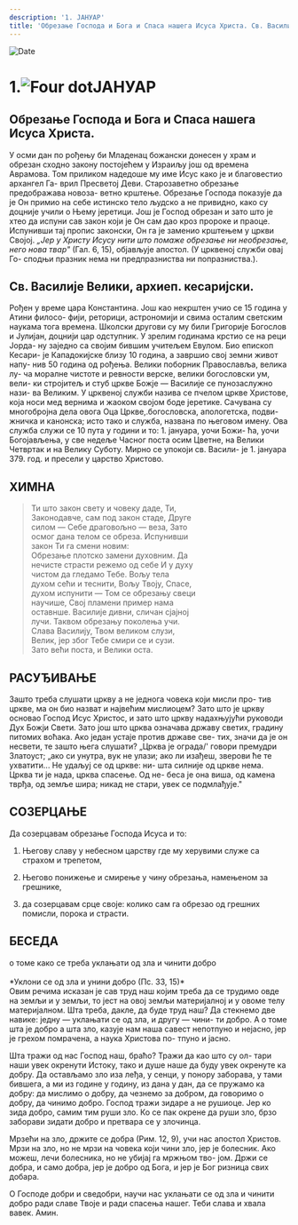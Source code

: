 ```yaml
---
description: '1. ЈАНУАР'
title: 'Обрезање Господа и Бога и Спаса нашега Исуса Христа. Св. Василије Велики, архиеп. кесаријски.'
---
```


<RunningHead />

<Image src="/title-imprint.png" height={68} width={50} alt="Date" className="title-imprint"/>

# <div id="date">1.<Image className="four-dot" src="/four-dot.png" height={15} width={15} alt="Four dot" />ЈАНУАР</div>

## Обрезање Господа и Бога и Спаса нашега Исуса Христа.

У осми дан по рођењу би Младенац божански донесен у храм и обрезан сходно закону постојећем у Израиљу још од времена Аврамова. Том приликом надедоше му име Исус како је и благовестио архангел Га- врил Пресветој Деви. Старозаветно обрезање предображава новоза- ветно крштење. Обрезање Господа показује да је Он примио на себе истинско тело људско а не привидно, како су доцније учили о Њему јеретици. Још је Господ обрезан и зато што је хтео да испуни сав закон који је Он сам дао кроз пророке и праоце. Испунивши тај пропис законски, Он га је заменио крштењем у цркви Својој. *„Јер у Христу Исусу нити што помаже обрезање ни необрезање, него нова твар"* (Гал. 6, 15), објављује апостол. (У црквеној служби овај Го- сподњи празник нема ни предпразниства ни попразниства.).

## Св. Василије Велики, архиеп. кесаријски.

Рођен у време цара Константина. Још као некрштен учио се 15 година у Атини филосо- фији, реторици, астрономији и свима осталим светским наукама тога времена. Школски другови су му били Григорије Богослов и Јулијан, доцнији цар одступник. У зрелим годинама крстио се на реци Јорда- ну заједно са својим бившим учитељем Евулом. Био епископ Кесари- је Кападокијске близу 10 година, а завршио свој земни живот напу- нив 50 година од рођења. Велики поборник Православља, велика лу- ча моралне чистоте и ревности верске, велики богословски ум, вели- ки стројитељ и стуб цркве Божје — Василије се пунозаслужно нази- ва Великим. У црквеној служби назива се пчелом цркве Христове, која носи мед вернима и жаоком својом боде јеретике. Сачувана су многобројна дела овога Оца Цркве,.богословска, апологетска, подви- жничка и канонска; исто тако и служба, названа по његовом имену. Ова служба служи се 10 пута у години и то: 1. јануара, уочи Божи- ћа, уочи Богојављења, у све недеље Часног поста осим Цветне, на Велики Четвртак и на Велику Суботу. Мирно се упокоји св. Васили- је 1. јануара 379. год. и пресели у царство Христово.

## ХИМНА

>Ти што закон свету и човеку даде, Ти,  
Законодавче, сам под закон стаде, Друге  
силом — Себе драговољно — веза, Зато  
осмог дана телом се обреза. Испунивши  
закон Ти га смени новим:  
Обрезање плотско замени духовним. Да  
нечисте страсти режемо од себе И у духу  
чистом да гледамо Тебе. Вољу тела  
духом сећи и теснити, Вољу Твоју, Спасе,  
духом испунити — Том се обрезању свеци  
научише, Свој пламени пример нама  
оставнше. Василије дивни, сличан сјајној  
лучи. Таквом обрезању поколења учи.  
Слава Василију, Твом великом слузи,  
Велик, јер због Тебе смири се и сузи.  
Зато већи поста, и Велики оста.  

## РАСУЂИВАЊЕ

Зашто треба слушати цркву а не једнога човека који мисли про- тив цркве, ма он био назват и највећим мислиоцем? Зато што је цркву основао Господ Исус Христос, и зато што цркву надахњујући руководи Дух Божји Свети. Зато још што црква означава државу светих, градину питомих воћака. Ако један устаје против државе све- тих, значи да је он несвети, те зашто њега слушати? „Црква је ограда/' говори премудри Златоуст; „ако си унутра, вук не улази; ако ли изађеш, зверови ће те ухватити... Не удаљуј се од цркве: ни- шта силније од цркве нема. Црква ти је нада, црква спасење. Од не- беса је она виша, од камена тврђа, од земље шира; никад не стари, увек се подмлађује."

## СОЗЕРЦАЊЕ

Да созерцавам обрезање Господа Исуса и то:

1. Његову славу у небесном царству где му херувими служе са страхом и трепетом,

2. Његово понижење и смирење у чину обрезања, намењеном за грешнике,

3. да созерцавам срце своје: колико сам га обрезао од грешних помисли, порока и страсти.

##  БЕСЕДА
<div style={{textAlign:'center', color:'crimson', fontWeight:'bold'}}>
о томе како се треба уклањати од зла и чинити добро
</div>
<br />
<div style={{textAlign:'right'}}>
*Уклони се од зла и унини добро (Пс. 33, 15)*
</div>
Овим речима исказан је сав труд наш којим треба да се трудимо овде на земљи и у земљи, то јест на овој земљи материјалној и у овоме телу материјалном. Шта треба, дакле, да буде труд наш? Да стекнемо две навике: једну — уклањати се од зла, и другу — чини- ти добро. А о томе шта је добро а шта зло, казује нам наша савест непотпуно и нејасно, јер је грехом помрачена, а наука Христова по- тпуно и јасно.

Шта тражи од нас Господ наш, браћо? Тражи да као што су ол- тари наши увек окренути Истоку, тако и душе наше да буду увек окренуте ка добру. Да остављамо зло иза леђа, у сенци, у понору заборава, у тами бившега, а ми из године у годину, из дана у дан, да се пружамо ка добру: да мислимо о добру, да чезнемо за добром,
да говоримо о добру, да чинимо добро. Господ тражи зидаре а не рушиоце. Јер ко зида добро, самим тим руши зло. Ко се пак окрене
да руши зло, брзо заборави зидати добро и претвара се у злочинца.

Мрзећи на зло, држите се добра (Рим. 12, 9), учи нас апостол
Христов. Мрзи на зло, но не мрзи на човека који чини зло, јер је болесник. Ако можеш, лечи болесника, но не убијај га мржњом тво- јом. Држи се добра, и само добра, јер је добро од Бога, и јер је Бог
ризница свих добара.

О Господе добри и сведобри, научи нас уклањати се од зла и чинити добро ради славе Твоје и ради спасења нашег. Теби слава и хвала вавек. Амин.